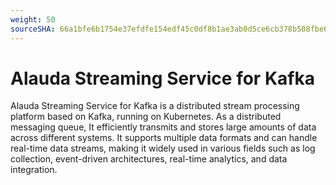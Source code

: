 ```yaml
---
weight: 50
sourceSHA: 66a1bfe6b1754e37efdfe154edf45c0df8b1ae3ab0d5ce6cb378b508fbe6d330
---
```


# Alauda Streaming Service for Kafka

Alauda Streaming Service for Kafka is a distributed stream processing platform based on Kafka, running on Kubernetes. As a distributed messaging queue, It efficiently transmits and stores large amounts of data across different systems. It supports multiple data formats and can handle real-time data streams, making it widely used in various fields such as log collection, event-driven architectures, real-time analytics, and data integration.

<ExternalSite name="kafka" href="/intro"/>
